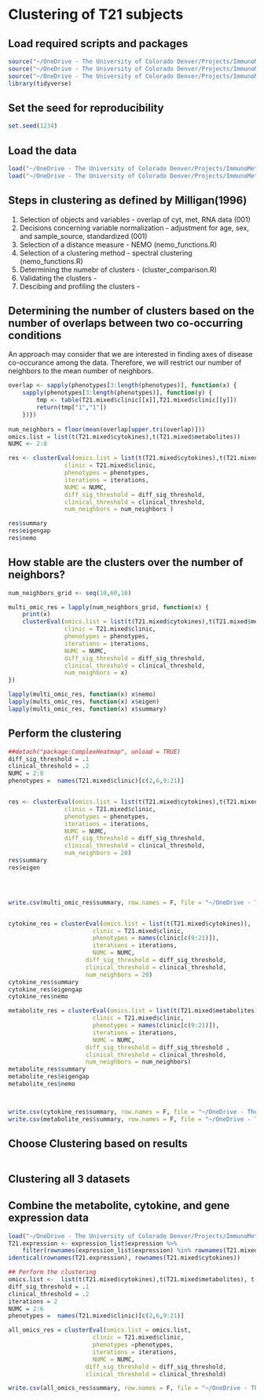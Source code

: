 # Clustering of T21 subjects

## Load required scripts and packages
```r
source("~/OneDrive - The University of Colorado Denver/Projects/ImmunoMetabolicSubtypes/R/data_prep_functions.R")
source("~/OneDrive - The University of Colorado Denver/Projects/ImmunoMetabolicSubtypes/R/nemo_functions.R")
source("~/OneDrive - The University of Colorado Denver/Projects/ImmunoMetabolicSubtypes/R/cluster_evaluation.R")
library(tidyverse)
```

## Set the seed for reproducibility

``` r
set.seed(1234)
```

## Load the data
```r
load("~/OneDrive - The University of Colorado Denver/Projects/ImmunoMetabolicSubtypes/data/processed/T21_standardized_cyt_met.RData")
load("~/OneDrive - The University of Colorado Denver/Projects/ImmunoMetabolicSubtypes/data/processed/processed_transcriptome.RData")
```

## Steps in clustering as defined by Milligan(1996)

1. Selection of objects and variables - overlap of cyt, met, RNA data (001)
2. Decisions concerning variable normalization - adjustment for age, sex, and sample_source, standardized (001)
3. Selection of a distance measure - NEMO (nemo_functions.R)
4. Selection of a clustering method - spectral clustering (nemo_functions.R)
5. Determining the numebr of clusters - (cluster_comparison.R)
6. Validating the clusters - 
7. Descibing and profiling the clusters - 


## Determining the number of clusters based on the number of overlaps between two co-occurring conditions
An  approach may consider that we are interested in finding axes of disease co-occurance among the data. Therefore, we will restrict our number of neighbors to the mean number of neighbors. 

``` r
overlap <- sapply(phenotypes[3:length(phenotypes)], function(x) {
    sapply(phenotypes[3:length(phenotypes)], function(y) {
        tmp <- table(T21.mixed$clinic[[x]],T21.mixed$clinic[[y]])
        return(tmp["1","1"])
    })})
    
num_neighbors = floor(mean(overlap[upper.tri(overlap)]))
omics.list = list(t(T21.mixed$cytokines),t(T21.mixed$metabolites))
NUMC <- 2:8

res <- clusterEval(omics.list = list(t(T21.mixed$cytokines),t(T21.mixed$metabolites)),
                clinic = T21.mixed$clinic,
                phenotypes = phenotypes,
                iterations = iterations,
                NUMC = NUMC,  
                diff_sig_threshold = diff_sig_threshold,
                clinical_threshold = clinical_threshold,
                num_neighbors = num_neighbors )

res$summary
res$eigengap
res$nemo
```

## How stable are the clusters over the number of neighbors?

``` r
num_neighbors_grid <- seq(10,60,10)

multi_omic_res = lapply(num_neighbors_grid, function(x) {
    print(x)
    clusterEval(omics.list = list(t(T21.mixed$cytokines),t(T21.mixed$metabolites)),
                clinic = T21.mixed$clinic,
                phenotypes = phenotypes,
                iterations = iterations,
                NUMC = NUMC,  
                diff_sig_threshold = diff_sig_threshold,
                clinical_threshold = clinical_threshold,
                num_neighbors = x)
})

lapply(multi_omic_res, function(x) x$nemo)
lapply(multi_omic_res, function(x) x$eigen)
lapply(multi_omic_res, function(x) x$summary)

```

## Perform the clustering

``` r
##detach("package:ComplexHeatmap", unload = TRUE)
diff_sig_threshold = .1
clinical_threshold = .2
NUMC = 2:8
phenotypes =  names(T21.mixed$clinic)[c(2,6,9:21)]


res <- clusterEval(omics.list = list(t(T21.mixed$cytokines),t(T21.mixed$metabolites)),
                clinic = T21.mixed$clinic,
                phenotypes = phenotypes,
                iterations = iterations,
                NUMC = NUMC,  
                diff_sig_threshold = diff_sig_threshold,
                clinical_threshold = clinical_threshold,
                num_neighbors = 20)
res$summary
res$eigen




write.csv(multi_omic_res$summary, row.names = F, file = "~/OneDrive - The University of Colorado Denver/Projects/ImmunoMetabolicSubtypes/results/tables/cyt_met_clustering_results.csv")


cytokine_res = clusterEval(omics.list = list(t(T21.mixed$cytokines)),
						clinic = T21.mixed$clinic,
					 	phenotypes = names(clinic[c(9:21)]),
					  	iterations = iterations, 
						NUMC = NUMC,  
                      diff_sig_threshold = diff_sig_threshold,
                      clinical_threshold = clinical_threshold,
                      num_neighbors = 20)
cytokine_res$summary
cytokine_res$eigengap
cytokine_res$nemo

metabolite_res = clusterEval(omics.list = list(t(T21.mixed$metabolites)),
						clinic = T21.mixed$clinic,
					 	phenotypes = names(clinic[c(9:21)]),
					  	iterations = iterations, 
						NUMC = NUMC,  
                      diff_sig_threshold = diff_sig_threshold ,
                      clinical_threshold = clinical_threshold,
                      num_neighbors = num_neighbors)
metabolite_res$summary
metabolite_res$eigengap
metabolite_res$nemo



write.csv(cytokine_res$summary, row.names = F, file = "~/OneDrive - The University of Colorado Denver/Projects/ImmunoMetabolicSubtypes/results/tables/cytokine_clustering_results.csv")
write.csv(metabolite_res$summary, row.names = F, file = "~/OneDrive - The University of Colorado Denver/Projects/ImmunoMetabolicSubtypes/results/tables/metabolite_clustering_results.csv")
```

## Choose Clustering based on results

``` r

```


## Clustering all 3 datasets
## Combine the metabolite, cytokine, and gene expression data
``` r
load("~/OneDrive - The University of Colorado Denver/Projects/ImmunoMetabolicSubtypes/data/processed/processed_transcriptome.RData")
T21.expression <- expression_list$expression %>%
    filter(rownames(expression_list$expression) %in% rownames(T21.mixed$cytokines))
identical(rownames(T21.expression), rownames(T21.mixed$cytokines))
```

``` r
## Perform the clustering
omics.list <-  list(t(T21.mixed$cytokines),t(T21.mixed$metabolites), t(T21.expression))
diff_sig_threshold = .1
clinical_threshold = .2
iterations = 2
NUMC = 2:6
phenotypes =  names(T21.mixed$clinic)[c(2,6,9:21)]

all_omics_res = clusterEval(omics.list = omics.list,
						clinic = T21.mixed$clinic,
					 	phenotypes =phenotypes,
					  	iterations = iterations,
						NUMC = NUMC,  
                      diff_sig_threshold = diff_sig_threshold,
                      clinical_threshold = clinical_threshold)

write.csv(all_omics_res$summary, row.names = F, file = "~/OneDrive - The University of Colorado Denver/Projects/ImmunoMetabolicSubtypes/results/tables/cyt_met_gene_clustering_results.csv")

```
